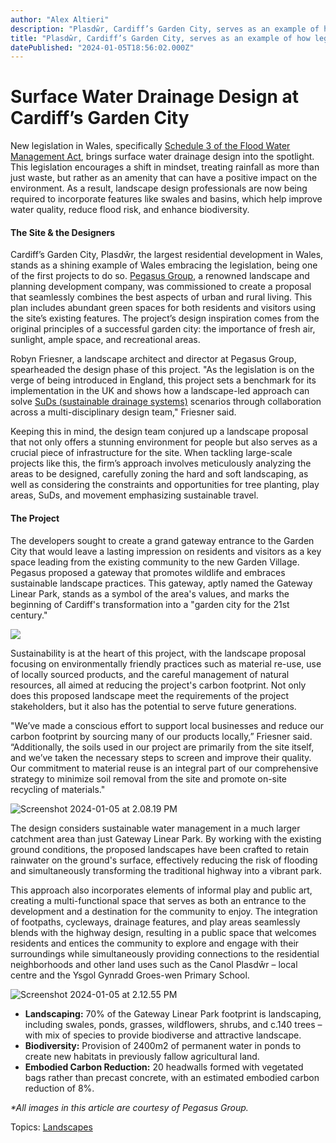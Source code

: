 ```yaml
---
author: "Alex Altieri"
description: "Plasdŵr, Cardiff’s Garden City, serves as an example of how legislation can positively impact sustainable site design."
title: "Plasdŵr, Cardiff’s Garden City, serves as an example of how legislation can positively impact sustainable site design." 
datePublished: "2024-01-05T18:56:02.000Z"
---
```

# Surface Water Drainage Design at Cardiff’s Garden City

New legislation in Wales, specifically [Schedule 3 of the Flood Water Management Act](https://www.legislation.gov.uk/ukpga/2010/29/schedule/3), brings surface water drainage design into the spotlight. This legislation encourages a shift in mindset, treating rainfall as more than just waste, but rather as an amenity that can have a positive impact on the environment. As a result, landscape design professionals are now being required to incorporate features like swales and basins, which help improve water quality, reduce flood risk, and enhance biodiversity.

#### **The Site & the Designers**

Cardiff’s Garden City, Plasdŵr, the largest residential development in Wales, stands as a shining example of Wales embracing the legislation, being one of the first projects to do so. [Pegasus Group](http://www.pegasuspg.co.uk/), a renowned landscape and planning development company, was commissioned to create a proposal that seamlessly combines the best aspects of urban and rural living. This plan includes abundant green spaces for both residents and visitors using the site’s existing features. The project’s design inspiration comes from the original principles of a successful garden city: the importance of fresh air, sunlight, ample space, and recreational areas.

Robyn Friesner, a landscape architect and director at Pegasus Group, spearheaded the design phase of this project. "As the legislation is on the verge of being introduced in England, this project sets a benchmark for its implementation in the UK and shows how a landscape-led approach can solve [SuDs (sustainable drainage systems)](https://www.bgs.ac.uk/geology-projects/suds/#:~:text=Sustainable%20drainage%20systems%20%28SuDS%29%20are,and%20sewers%20to%20nearby%20watercourses.) scenarios through collaboration across a multi-disciplinary design team," Friesner said.

Keeping this in mind, the design team conjured up a landscape proposal that not only offers a stunning environment for people but also serves as a crucial piece of infrastructure for the site. When tackling large-scale projects like this, the firm’s approach involves meticulously analyzing the areas to be designed, carefully zoning the hard and soft landscaping, as well as considering the constraints and opportunities for tree planting, play areas, SuDs, and movement emphasizing sustainable travel.

#### **The Project**

The developers sought to create a grand gateway entrance to the Garden City that would leave a lasting impression on residents and visitors as a key space leading from the existing community to the new Garden Village. Pegasus proposed a gateway that promotes wildlife and embraces sustainable landscape practices. This gateway, aptly named the Gateway Linear Park, stands as a symbol of the area's values, and marks the beginning of Cardiff's transformation into a "garden city for the 21st century."

![](https://blog.vectorworks.net/hs-fs/hubfs/image-png-Jan-05-2024-07-04-09-8605-PM.png?width=7101&height=4991&name=image-png-Jan-05-2024-07-04-09-8605-PM.png)

Sustainability is at the heart of this project, with the landscape proposal focusing on environmentally friendly practices such as material re-use, use of locally sourced products, and the careful management of natural resources, all aimed at reducing the project's carbon footprint. Not only does this proposed landscape meet the requirements of the project stakeholders, but it also has the potential to serve future generations.

"We’ve made a conscious effort to support local businesses and reduce our carbon footprint by sourcing many of our products locally,” Friesner said. “Additionally, the soils used in our project are primarily from the site itself, and we’ve taken the necessary steps to screen and improve their quality. Our commitment to material reuse is an integral part of our comprehensive strategy to minimize soil removal from the site and promote on-site recycling of materials."

![Screenshot 2024-01-05 at 2.08.19 PM](https://blog.vectorworks.net/hs-fs/hubfs/Blog%20Images/2024%20Blog/1_Pegasus/Screenshot%202024-01-05%20at%202.08.19%20PM.png?width=1728&height=1217&name=Screenshot%202024-01-05%20at%202.08.19%20PM.png)

The design considers sustainable water management in a much larger catchment area than just Gateway Linear Park. By working with the existing ground conditions, the proposed landscapes have been crafted to retain rainwater on the ground's surface, effectively reducing the risk of flooding and simultaneously transforming the traditional highway into a vibrant park.

This approach also incorporates elements of informal play and public art, creating a multi-functional space that serves as both an entrance to the development and a destination for the community to enjoy. The integration of footpaths, cycleways, drainage features, and play areas seamlessly blends with the highway design, resulting in a public space that welcomes residents and entices the community to explore and engage with their surroundings while simultaneously providing connections to the residential neighborhoods and other land uses such as the Canol Plasdŵr – local centre and the Ysgol Gynradd Groes-wen Primary School.

![Screenshot 2024-01-05 at 2.12.55 PM](https://blog.vectorworks.net/hs-fs/hubfs/Blog%20Images/2024%20Blog/1_Pegasus/Screenshot%202024-01-05%20at%202.12.55%20PM.png?width=1809&height=1279&name=Screenshot%202024-01-05%20at%202.12.55%20PM.png)

* **Landscaping:** 70% of the Gateway Linear Park footprint is landscaping, including swales, ponds, grasses, wildflowers, shrubs, and c.140 trees – with mix of species to provide biodiverse and attractive landscape.
* **Biodiversity:** Provision of 2400m2 of permanent water in ponds to create new habitats in previously fallow agricultural land.
* **Embodied Carbon Reduction:** 20 headwalls formed with vegetated bags rather than precast concrete, with an estimated embodied carbon reduction of 8%.

_\*All images in this article are courtesy of Pegasus Group._

 Topics: [Landscapes](https://blog.vectorworks.net/topic/landscapes) 

 